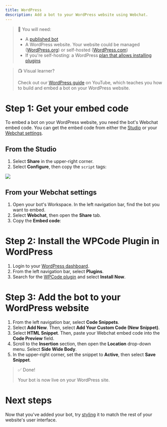 ```yaml
---
title: WordPress
description: Add a bot to your WordPress website using Webchat.
---
```


> 🧩 You will need:
>
> * A [published bot](https://botpress.com/docs/botpress-quickstart)
> * A WordPress website. Your website could be managed ([WordPress.org](WordPress.org)) or self-hosted ([WordPress.com](WordPress.com))
> * If you're self-hosting: a WordPress [plan that allows installing plugins](https://wordpress.com/pricing/)

> 📺 Visual learner?
>
> Check out our [WordPress guide](https://www.youtube.com/watch?v=PzGFVqOzDsk) on YouTube, which teaches you how to build and embed a bot on your WordPress website.

# Step 1: Get your embed code

To embed a bot on your WordPress website, you need the bot's Webchat embed code. You can get the embed code from either the [Studio](https://botpress.com/docs/interface) or your [Webchat settings](https://botpress.com/docs/webchat-v2).

## From the Studio

1. Select **Share** in the upper-right corner.
2. Select **Configure**, then copy the `script` tags:

<Image align="center" src="https://files.readme.io/fde8fb684e105e7dc3e04994924e40e5d2832cc3e1c5ca74efad7ce70fcbde4d-Screen_Shot_2025-03-20_at_10.16.22.png" />

## From your Webchat settings

1. Open your bot's Workspace. In the left navigation bar, find the bot you want to embed.
2. Select **Webchat**, then open the **Share** tab.
3. Copy the **Embed code**:

# Step 2: Install the WPCode Plugin in WordPress

1. Login to your [WordPress dashboard](https://login.wordpress.org).
2. From the left navigation bar, select **Plugins**.
3. Search for the [WPCode plugin](https://wordpress.org/plugins/insert-headers-and-footers/#description) and select **Install Now**.

# Step 3: Add the bot to your WordPress website

1. From the left navigation bar, select **Code Snippets**.
2. Select **Add New**. Then, select **Add Your Custom Code (New Snippet)**.
3. Select **HTML Snippet**. Then, paste your Webchat embed code into the **Code Preview** field.
4. Scroll to the **Insertion** section, then open the **Location** drop-down menu. Select **Side Wide Body**.
5. In the upper-right corner, set the snippet to **Active**, then select **Save Snippet**.

> ✅ Done!
>
> Your bot is now live on your WordPress site.

# Next steps

Now that you've added your bot, try [styling](https://botpress.com/docs/how-to-style-your-bot) it to match the rest of your website's user interface.
